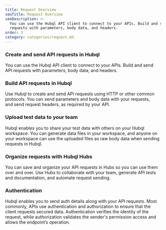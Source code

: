 ```yaml
---
title: Request Overview
seoTitle: Request Overview
seoDescription: >-
  You can use the Hubql API client to connect to your APIs. Build and send API
  requests with parameters, body data, and headers.
order: 3
category: categories/request.md
---
```


### Create and send API requests in Hubql

You can use the Hubql API client to connect to your APIs. Build and send API requests with parameters, body data, and headers.

### Build API requests in Hubql

Use Hubql to create and send API requests using HTTP or other common protocols. You can send parameters and body data with your requests, and send request headers, as required by your API.

### Upload test data to your team

Hubql enables you to share your test data with others on your Hubql workspace. You can generate data files in your workspace, and anyone on your workspace can use the uploaded files as raw body data when sending requests in Hubql.

### Organize requests with Hubql Hubs

You can save and organize your API requests in Hubs so you can use them over and over. Use Hubs to collaborate with your team, generate API tests and documentation, and automate request sending.

### Authentication

Hubql enables you to send auth details along with your API requests. Most commonly, APIs use authentication and authorization to ensure that the client requests secured data. Authentication verifies the identity of the request, while authorization validates the sender's permission access and allows the endpoint’s operation.
